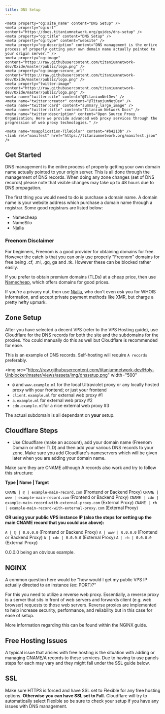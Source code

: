```yaml
---
title: DNS Setup
---
```


<head>
    <meta content="IE=edge" http-equiv="X-UA-Compatible" />
    <meta name="viewport" content="width=device-width, initial-scale=1.0, shrink-to-fit=no" />
    <meta content="1.0.10" name="version" />
    <meta name="theme-color" media="(prefers-color-scheme: dark)" content="#434c5e" />
    <link rel="canonical" href="https://titaniumnetwork.org/" />
    <meta name="keywords" content="titanium network, dns, web proxies" />
    
    <meta property="og:site_name" content="DNS Setup" />
	<meta property="og:url" content="https://docs.titaniumnetwork.org/guides/dns-setup" />
	<meta property="og:title" content="DNS Setup" />
	<meta property="og:type" content="website" />
	<meta property="og:description" content="DNS management is the entire process of properly getting your own domain name actually pointed to your origin server." />
	<meta property="og:image" content="https://raw.githubusercontent.com/titaniumnetwork-dev/Oxide/master/public/logo.png" />
	<meta property="og:image:secure_url" content="https://raw.githubusercontent.com/titaniumnetwork-dev/Oxide/master/public/logo.png" />
	<meta property="twitter:image" content="https://raw.githubusercontent.com/titaniumnetwork-dev/Oxide/master/public/logo.png" />
	<meta name="twitter:site" content="@TitaniumNetDev" />
	<meta name="twitter:creator" content="@TitaniumNetDev" />
	<meta name="twitter:card" content="summary_large_image" />
	<meta name="twitter:title" content="Titanium Network Docs" />
	<meta name="twitter:description" content="Open Source Proxy Organization; Here we provide advanced web proxy services through the progression of web proxy technologies." />
    
  <link rel="icon" type="image/png" href="https://titaniumnetwork.org/logo.png" />
	<link rel="apple-touch-icon" sizes="180x180" href="https://titaniumnetwork.org/logo.png" />
	<link rel="icon" type="image/png" sizes="32x32" href="https://titaniumnetwork.org/logo.png" />
	<link rel="icon" type="image/png" sizes="16x16" href="https://titaniumnetwork.org/logo.png" />
	<link rel="mask-icon" href="https://titaniumnetwork.org/logo.png" color="#b4213b" />
	
	<meta name="msapplication-TileColor" content="#b4213b" />
	<link rel="manifest" href="https://titaniumnetwork.org/manifest.json" />

</head>

## Get Started

DNS management is the entire process of properly getting your own domain name actually pointed to your origin server.
This is all done through the management of DNS records. When doing any zone changes (set of DNS records) please note that visible changes may take up to 48 hours due to DNS propagation.

The first thing you would need to do is purchase a domain name. A domain name is your website address which purchase a domain name through a registrar. Some good registrars are listed below:

- Namecheap
- NameSilo
- Njalla

### Freenom Disclaimer

For beginners, Freenom is a good provider for obtaining domains for free. However the catch is that you can only use properly "Freenom" domains for free being .cf, .ml, .gq, ga and .tk. However these can be blocked rather easily.

If you prefer to obtain premium domains (TLDs) at a cheap price, then use <a href="https://namecheap.com">Namecheap</a>, which offers domains for good prices.

If you're a privacy nut, then use <a href="https://njal.la">Njalla</a>, who don't even <i>ask</i> you for WHOIS information, and accept private payment methods like XMR, but charge a pretty hefty upmark.

## Zone Setup

After you have selected a decent VPS (refer to the VPS Hosting guide), use Cloudflare for the DNS records for both the site and the subdomains for the proxies. You could manually do this as well but Cloudflare is recommended for ease.

This is an example of DNS records. Self-hosting will require `A records` preferably.

<img
  src="https://raw.githubusercontent.com/titaniumnetwork-dev/Holy-Unblocker/master/views/assets/img/dnssetup.png"
  width="500"
></img>

- `@` and `www.example.ml` for the local Ultraviolet proxy or any locally hosted proxy with your frontend; or just your frontend
- `client.example.ml` for external web proxy #1
- `a.example.ml` for external web proxy #2
- `cdn.example.ml`for a nice external web proxy #3

The actual subdomain is all dependant on **your** setup.

## Cloudflare Steps

- Use Cloudflare (make an account), add your domain name (Freenom Domain or other TLD) and then add your various DNS records to your zone. Make sure you add Cloudflare's nameservers which will be given later when you are adding your domain name.

Make sure they are CNAME although A records also work and try to follow this structure:

**Type | Name | Target**

`CNAME | @ | example-main-record.com` (Frontend or Backend Proxy)
`CNAME | www | example-main-record.com` (Frontend or Backend Proxy)
`CNAME | cdn | example-main-record-with-external-proxy.com` (External Proxy)
`CNAME | rh | example-main-record-with-external-proxy.com` (External Proxy)

**OR using your public VPS instance IP (also the steps for setting up the main CNAME record that you could use above):**

`A | @ | 0.0.0.0` (Frontend or Backend Proxy)
`A | www | 0.0.0.0` (Frontend or Backend Proxy)
`A | cdn | 0.0.0.0` (External Proxy)
`A | rh | 0.0.0.0` (External Proxy)

0.0.0.0 being an obvious example.

## NGINX

A common question here would be "how would I get my public VPS IP actually directed to an instance (ex: PORT)?"

For this you need to utilize a reverse web proxy. Essentially, a reverse proxy is a server that sits in front of web servers and forwards client (e.g. web browser) requests to those web servers. Reverse proxies are implemented to help increase security, performance, and reliability but in this case for ease of setup.

More information regarding this can be found within the NGINX guide.

## Free Hosting Issues

A typical issue that arisies with free hosting is the situation with adding or managing CNAME/A records to these services. Due to having to use panels steps for each may vary and they might fall under the SSL guide below.

## SSL

Make sure HTTPS is forced and have SSL set to Flexible for any free hosting options. **Otherwise you can have SSL set to Full.**
Cloudflare will try to automatically select Flexible so be sure to check your setup if you have any issues with DNS management.
